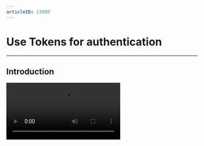 ```yaml
---
articleID: 13900
---
```


# Use Tokens for authentication

- - -



## Introduction

<Video src="https://www.youtube.com/embed/CuRq8wucobU"/>


To avoid unauthorized service access or operations, ZEGOCLOUD uses digital Tokens to verify user identity, control and validate user privileges. You will need to pass a Token when you log in to a room.

Currently, ZEGOCLOUD supports validating the following:
- **User identity**: check users' identity by validating the Token.
- **User privileges**:
    - Room login privilege: check users' privilege to log in to a room by validating the room ID contained in the Token.
    - Stream publishing privilege: check users' privilege to publish streams in a room by validating the ID of the published stream contained in the Token.


To improve business security, we recommend you enable the room login and stream publishing privilege validation for all scenarios. In particular:

- In cases where your app provides different types of rooms dedicated to different users, such as general rooms and member-only rooms, it is necessary to validate a user's privilege to enter a room.
- In a voice chat room, it is necessary to prevent users who are not on the speaker seats from speaking in the room.
- In voice games such as Werewolf, it is necessary to prevent the scenario that when the app is hacked, the hacker can use different user IDs to log in to the same room to cheat in the game.


## Prerequisites

Before you start to implement user privilege authentication in your app, make sure you complete the following steps:

1. If you need the Room ID and Published stream ID authentication feature, contact ZEGOCLOUD Technical Support to enable it.

2. Integrate the ZEGO Express SDK (version 2.17.0 or later) into your project and implement the basic audio and video features. For details, see [Getting started - Integration](https://www.zegocloud.com/docs/video-call/sdk-integration?platform=ios&language=objective-c) and [Getting started - Implementation](https://www.zegocloud.com/docs/video-call/implement-basic-videocall?platform=ios&language=objective-c).


## Understand the process

Your app clients request Tokens from your app server and provide the Token for privilege validation when logging in to a room.

The following diagram shows the process of room login privilege validation:

<Frame width="auto" height="auto" caption="">
  <img src="https://doc-media.zego.im/sdk-doc/doc/video/zegocloud/KeyConceptIntro-Token-flowchart.jpg" />
</Frame>

1. Your app client requests a Token from your app server.
2. Your app server generates a Token and passes it to the client.
3. Your app client logs in to a room with userID, roomID, and the Token.
4. The ZEGOCLOUD SDK sends the Token to the ZEGO server for validation.
5. The ZEGOCLOUD server returns the validation result to the ZEGO Express SDK.
6. The ZEGOCLOUD SDK returns the validation result to the app client. If the validation passes, the user logs in to the room successfully; otherwise, the login fails.

## Get the AppID and ServerSecret
Go to [ZEGOCLOUD Admin Console](https://console.zegocloud.com/) to get the App ID and ServerSecret of your project.


## Generate a Token on your app server (recommended)

After getting your AppID and ServerSecret, you can define the validation rules on your app server or client based on your business requirements.

Upon request from your app clients, your app server generates Tokens and sends the Tokens to the corresponding app clients.

ZEGOCLOUD provides an open-source [Token generator](https://github.com/ZEGOCLOUD/zego_server_assistant) plug-in on GitHub, which you can use to generate Tokens on your app server using different programming languages such as Go, C++, Java, Python, PHP,.NET, and Node.js.

Currently, the Token generator we provided supports generating the following two Tokens:

- **User identity Token**: to check user identity, you can pass null to the `payload` field.
- **User privilege Token**: to check user privileges by validating the room ID and the ID of the published stream, the `payload` field needs to be generated based on the following validation rules:
    - Validate room login privilege only: to check users' privilege to log in to a room, but not to check their privilege to publish streams in a room.
    - Validate stream publishing privilege only: to check users' privilege to publish streams in a room, but not to check their privilege to log in to a room.
    - Validate both room login and stream publishing privileges: to check users' privilege to log in to a room and also their privilege to publish streams in a room.

<Warning title="Warning">

- For business security, you must generate Tokens on your app server; Otherwise, there is a risk of ServerSecret being stolen.
- For the ZEGO Express SDK 2.17.0 or later, use the `token04` of the [Token generator](https://github.com/ZEGOCLOUD/zego_server_assistant) to generate a Token.
</Warning>

<table>
  <tbody><tr>
    <th rowspan="2">Language</th>
    <th rowspan="2">Supported version</th>
    <th rowspan="2">Core function</th>
    <th rowspan="2">Code base</th>
    <th colspan="2">Sample code</th>
  </tr>
  <tr>
    <th>User identity Token</th>
    <th>User privilege Token</th>
  </tr>
  <tr>
    <td>Go</td>
    <td>Go 1.14.15 or later</td>
    <td>GenerateToken04</td>
    <td><ul><li><a target="_blank" href="https://github.com/ZEGOCLOUD/zego_server_assistant/blob/master/token/go/src/token04">GitHub</a></li></ul></td>
    <td><ul><li><a target="_blank" href="https://github.com/ZEGOCLOUD/zego_server_assistant/blob/master/token/go/sample/sample-base.go">GitHub</a></li></ul></td>
    <td><ul><li><a target="_blank" href="https://github.com/ZEGOCLOUD/zego_server_assistant/blob/master/token/go/sample/sample-for-rtcroom.go">GitHub</a></li></ul></td>
  </tr>
  <tr>
    <td>C++</td>
    <td>C++ 11&nbsp; or later</td>
    <td>GenerateToken04</td>
    <td><ul><li><a target="_blank" href="https://github.com/ZEGOCLOUD/zego_server_assistant/blob/master/token/c%2B%2B">GitHub</a></li></ul></td>
    <td colspan="2"><ul><li><a target="_blank" href="https://github.com/ZEGOCLOUD/zego_server_assistant/blob/master/token/c%2B%2B/sample/demo/main.cc">GitHub</a></li></ul></td>
  </tr>
  <tr>
    <td>Java</td>
    <td>Java 1.8&nbsp; or later</td>
    <td>generateToken04</td>
    <td><ul><li><a target="_blank" href="https://github.com/ZEGOCLOUD/zego_server_assistant/blob/master/token/java/token04">GitHub</a></li></ul></td>
    <td><ul><li><a target="_blank" href="https://github.com/ZEGOCLOUD/zego_server_assistant/blob/master/token/java/token04/src/im/zego/serverassistant/sample/Token04SampleBase.java">GitHub</a></li></ul></td>
    <td><ul><li><a target="_blank" href="https://github.com/ZEGOCLOUD/zego_server_assistant/blob/master/token/java/token04/src/im/zego/serverassistant/sample/Token04SampleForRtcRoom.java">GitHub</a></li></ul></td>
  </tr>
  <tr>
    <td>Python</td>
    <td>Python 3.6.8&nbsp; or later</td>
    <td>generate_token04</td>
    <td><ul><li><a target="_blank" href="https://github.com/ZEGOCLOUD/zego_server_assistant/blob/master/token/python/token04">GitHub</a></li></ul></td>
    <td><ul><li><a target="_blank" href="https://github.com/ZEGOCLOUD/zego_server_assistant/blob/master/token/python/token04/test/base_sample.py">GitHub</a></li></ul></td>
    <td><ul><li><a target="_blank" href="https://github.com/ZEGOCLOUD/zego_server_assistant/blob/master/token/python/token04/test/rtcroom_sample.py">GitHub</a></li></ul></td>
  </tr>
  <tr>
    <td>PHP</td>
    <td>PHP 7.0&nbsp; or later</td>
    <td>generateToken04</td>
    <td><ul><li><a target="_blank" href="https://github.com/ZEGOCLOUD/zego_server_assistant/blob/master/token/php/token04">GitHub</a></li></ul></td>
    <td><ul><li><a target="_blank" href="https://github.com/ZEGOCLOUD/zego_server_assistant/blob/master/token/php/token04/test/test.php">GitHub</a></li></ul></td>
    <td><ul><li><a target="_blank" href="https://github.com/ZEGOCLOUD/zego_server_assistant/blob/master/token/php/token04/test/testForRtcRoom.php">GitHub</a></li></ul></td>
  </tr>
  <tr>
    <td>.NET</td>
    <td>.NET Framework 3.5&nbsp; or later</td>
    <td>GenerateToken04</td>
    <td><ul><li><a target="_blank" href="https://github.com/ZEGOCLOUD/zego_server_assistant/blob/master/token/.net">GitHub</a></li></ul></td>
    <td colspan="2"><ul><li><a target="_blank" href="https://github.com/ZEGOCLOUD/zego_server_assistant/blob/master/token/.net/demo/WindowsFormsApp1/Form1.cs">GitHub</a></li></ul></td>
  </tr>
  <tr>
    <td>Node.js</td>
    <td>Node.js 8&nbsp; or later</td>
    <td>generateToken04</td>
    <td><ul><li><a target="_blank" href="https://github.com/ZEGOCLOUD/zego_server_assistant/blob/master/token/nodejs">GitHub</a></li></ul></td>
    <td><ul><li><a target="_blank" href="https://github.com/ZEGOCLOUD/zego_server_assistant/blob/master/token/nodejs/sample/sample-base.js">GitHub</a></li></ul></td>
    <td><ul><li><a target="_blank" href="https://github.com/ZEGOCLOUD/zego_server_assistant/blob/master/token/nodejs/sample/sample-rtc-room.js">GitHub</a></li></ul></td>
  </tr>
</tbody></table>



Take Go language as an example, you can do the following steps to generate a Token：

1. go get github.com/ZEGOCLOUD/zego_server_assistant
2. import "github.com/ZEGOCLOUD/zego_server_assistant/token/go/src/token04"
3. Call the `GenerateToken04` method to generate a Token.

The following code shows how to generate a user identity Token:


```go
package main

import (
    "fmt"
    "github.com/ZEGOCLOUD/zego_server_assistant/token/go/src/token04"
)

/*
Sample code for generating a user identity Token:
*/

func main() {
    var appId uint32 = 1
    userId := "demo"
    serverSecret := "fa94dd0f974cf2e293728a526b028271"
    var effectiveTimeInSeconds int64 = 3600
    var payload string = ""

    token, err := token04.GenerateToken04(appId, userId, serverSecret, effectiveTimeInSeconds, payload)
    if err != nil {
        fmt.Println(err)
        return
    }
    fmt.Println(token)
}
```

The following code shows how to generate a user privilege Token:

```go
package main

import (
    "encoding/json"
    "fmt"
    "github.com/ZEGOCLOUD/zego_server_assistant/token/go/src/token04"
)

/*
Sample code for generating a user privilege Token:
 */


//Token-based business logic: RTC room-related authentication property
type RtcRoomPayLoad struct {
    RoomId       string      `json:"room_id"`           //Room ID: used to to validate the room.
    Privilege    map[int]int `json:"privilege"`         //User privilege authentication control list: used to validate user privileges
    StreamIdList []string    `json:"stream_id_list"`    //Stream list: used to validate the stream. This value can be null, and no stream will be validated if it is null.
}

func main() {
    var appId uint32 = 1
    roomId := "demo"
    userId := "demo"
    serverSecret := "fa94dd0f974cf2e293728a526b028271"
    var effectiveTimeInSeconds int64 = 3600
    privilege := make(map[int]int)
    privilege[token04.PrivilegeKeyLogin] = token04.PrivilegeEnable
    privilege[token04.PrivilegeKeyPublish] = token04.PrivilegeEnable

    payloadData := &RtcRoomPayLoad{
        RoomId:       roomId,
        Privilege:    privilege,
        StreamIdList: nil,
    }

    payload, err := json.Marshal(payloadData)
    if err != nil {
        fmt.Println(err)
        return
    }

    token, err := token04.GenerateToken04(appId, userId, serverSecret, effectiveTimeInSeconds, string(payload))
    if err != nil {
        fmt.Println(err)
        return
    }
    fmt.Println(token)
}
```

## How to get a temporary Token

To make it easier for you to try and test the user authentication feature, [ZEGOCLOUD Admin Console](https://console.zegocloud.com) provides a tool for generating temporary Tokens, which you can use directly in a testing environment. In production, you must generate Tokens on your app server.



## Generate a Token on the client


If you can't generate the Token on your app server, you can try to generate it on your client.


<Warning title="Warning">

When your app is ready to go live, remember not to generate the Token on your client; Otherwise, there is a risk of the ServerSecret being exposed.
</Warning>

ZEGOCLOUD provides an open-source [Token generator](https://github.com/ZEGOCLOUD/zego_server_assistant) plug-in on GitHub, which you can use to generate Tokens on your app server using different programming languages such as C++ and Java.


<table>
  <tbody><tr>
    <th>Language</th>
    <th>Supported version</th>
    <th>Core function</th>
    <th>Description</th>
  </tr>
  <tr>
    <td>C++</td>
    <td>C++ 11 or later</td>
    <td>GenerateToken04</td>
    <td><li><a target="_blank" href="https://github.com/ZEGOCLOUD/zego_server_assistant/blob/master/token/c%2B%2B">GitHub</a></li></td>
  </tr>
  <tr>
    <td>Java</td>
    <td>Java 1.8 or later</td>
    <td>generateToken04</td>
    <td><li><a target="_blank" href="https://github.com/ZEGOCLOUD/zego_server_assistant/blob/master/token/java/token04">GitHub</a></li></td>
  </tr>
</tbody></table>

## Use a Token


Pass the Token, user, and roomID parameters to log in to a room.

```objc
NSString *roomID = @"xxx"; // The room ID of the room to log in to.
ZegoUser *user = [ZegoUser userWithUserID:@"xxxx"];
ZegoRoomConfig *config = [[ZegoRoomConfig alloc] init];
config.token = @"xxxxxxxx"; // The Token you get from your app server.

[[ZegoExpressEngine sharedEngine] loginRoom:roomID user:user config:config];
```


If you need to modify the stream publishing privilege of a user after the user logged in to a room, call the [renewToken](@renewToken) method to renew the Token. The updated privileges will take effect for the next stream publishing, but will not affect the current streams being published (if any).


```objc
NSString *token = [MyToken getToken]; // Request a new Token from app server.
[[ZegoExpressEngine sharedEngine] renewToken:token roomID:roomID];
```

## Renew a Token

30 seconds before a Token expires, the SDK sends out a notification through the [onRoomTokenWillExpire](https://docs.zegocloud.com/article/api?doc=Express_Video_SDK_API~objective-c_ios~protocol~ZegoEventHandler#on-room-token-will-expire-room-id) callback.

Upon receiving this callback, you need to get a new Token from your app server first, and then pass the new token to the [renewToken](@renewToken) method.
If the Token is not renewed, different SDK versions handle the Token expiration differently:


- If the version of the ZEGO Express SDK you integrated is 2.8.0 - 2.12.0, and when your Token is expired:
  - Users won't be kicked out of the room.
  - The streams currently being published will not be affected. However, it will affect the user's next stream publishing operation.

- If the version of the ZEGO Express SDK you integrated is 2.13.0 or later, and when your Token is expired:
  - When the Token has expired, you can contact Technical Support for configuring additional privilege requirements. After configured:
    - Users will be kicked out of the room, and can't log in to the room again.
    - The streams currently being published will be stopped. And the next stream publishing operation can't be started.
  - When the Token has expired, and you didn't contact Technical Support for configuring additional privilege requirements:
    - Users won't be kicked out of the room.
    - The streams currently being published will not be affected. However, it will affect the user's next stream publishing operation.


<Note title="Note">

If you enabled the room login privilege authentication (by validating the roomID), you must pass a new Token when logging in to a room.
</Note>


```objc
- (void)onRoomTokenWillExpire:(int)remainTimeInSecond roomID:(NSString *)roomID {
    NSString *token = [MyToken getToken]; // Request a new Token from app server.

    [[ZegoExpressEngine sharedEngine] renewToken:token roomID:roomID];
}
```
